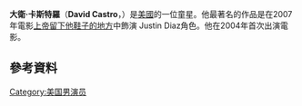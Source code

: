 {{Infobox person
| name        = David Castro
| image       =
| caption     = David Castro
| birth_date   = {{birth date and age|mf=yes|1996|2|7}}
| birth_place  = [[美國|美國]][[紐約州|紐約州]][[長島|長島]]
| death_date   =
| death_place  =
| occupation  = 演員
| years_active = 2004–現在
| imagesize   =
| othername   =
| homepage    =
}}
'''大衛·卡斯特羅'''（'''David Castro'''，{{bd|1996年|2月7日}}）是[[美國|美國]]的一位童星。他最著名的作品是在2007年電影[[上帝留下他鞋子的地方|上帝留下他鞋子的地方]]中飾演 Justin Diaz角色。他在2004年首次出演電影。
==參考資料==
{{reflist}}
[[Category:美国男演员|Category:美国男演员]]